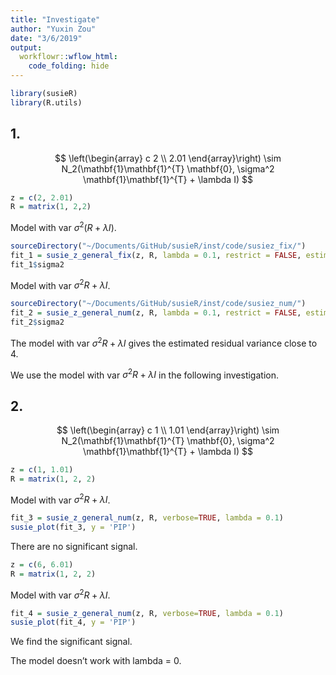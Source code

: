 ```yaml
---
title: "Investigate"
author: "Yuxin Zou"
date: "3/6/2019"
output: 
  workflowr::wflow_html:
    code_folding: hide
---
```


```r
library(susieR)
library(R.utils)
```

## 1. 
$$
\left(\begin{array} c 2 \\ 2.01 \end{array}\right) \sim N_2(\mathbf{1}\mathbf{1}^{T} \mathbf{0}, \sigma^2 \mathbf{1}\mathbf{1}^{T} + \lambda I)
$$

```r
z = c(2, 2.01)
R = matrix(1, 2,2)
```

Model with var $\sigma^2(R + \lambda I)$.
```r
sourceDirectory("~/Documents/GitHub/susieR/inst/code/susiez_fix/")
fit_1 = susie_z_general_fix(z, R, lambda = 0.1, restrict = FALSE, estimate_prior_method = 'optim')
fit_1$sigma2
```

Model with var $\sigma^2R + \lambda I$.
```r
sourceDirectory("~/Documents/GitHub/susieR/inst/code/susiez_num/")
fit_2 = susie_z_general_num(z, R, lambda = 0.1, restrict = FALSE, estimate_prior_method = 'EM')
fit_2$sigma2
```

The model with var $\sigma^2R + \lambda I$ gives the estimated residual variance close to 4.

We use the model with var $\sigma^2R + \lambda I$ in the following investigation.

## 2. 
$$
\left(\begin{array} c 1 \\ 1.01 \end{array}\right) \sim N_2(\mathbf{1}\mathbf{1}^{T} \mathbf{0}, \sigma^2 \mathbf{1}\mathbf{1}^{T} + \lambda I)
$$

```r
z = c(1, 1.01)
R = matrix(1, 2, 2)
```

Model with var $\sigma^2R + \lambda I$.
```r
fit_3 = susie_z_general_num(z, R, verbose=TRUE, lambda = 0.1)
susie_plot(fit_3, y = 'PIP')
```

There are no significant signal.

```r
z = c(6, 6.01)
R = matrix(1, 2, 2)
```

Model with var $\sigma^2R + \lambda I$.
```r
fit_4 = susie_z_general_num(z, R, verbose=TRUE, lambda = 0.1)
susie_plot(fit_4, y = 'PIP')
```

We find the significant signal.

The model doesn't work with lambda = 0.
